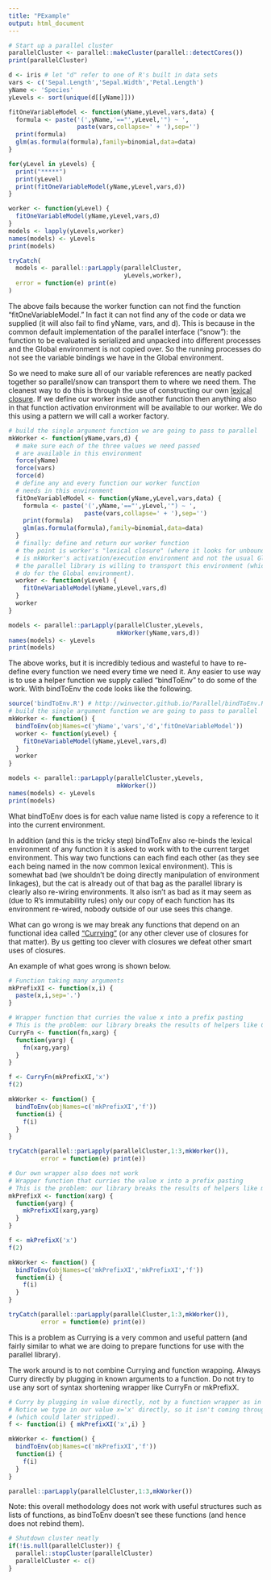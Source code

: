 ```yaml
---
title: "PExample"
output: html_document
---
```



```r
# Start up a parallel cluster
parallelCluster <- parallel::makeCluster(parallel::detectCores())
print(parallelCluster)
```


```r
d <- iris # let "d" refer to one of R's built in data sets
vars <- c('Sepal.Length','Sepal.Width','Petal.Length')
yName <- 'Species'
yLevels <- sort(unique(d[[yName]]))

fitOneVariableModel <- function(yName,yLevel,vars,data) {
  formula <- paste('(',yName,'=="',yLevel,'") ~ ',
                   paste(vars,collapse=' + '),sep='')
  print(formula)
  glm(as.formula(formula),family=binomial,data=data)
}
```

```r
for(yLevel in yLevels) {
  print("*****")
  print(yLevel)
  print(fitOneVariableModel(yName,yLevel,vars,d))
}
```

```r
worker <- function(yLevel) {
  fitOneVariableModel(yName,yLevel,vars,d)
}
models <- lapply(yLevels,worker)
names(models) <- yLevels
print(models)
```

```r
tryCatch(
  models <- parallel::parLapply(parallelCluster,
                                yLevels,worker),
  error = function(e) print(e)
)
```

The above fails because the worker function can not find the function "fitOneVariableModel."  In fact it can not find any of the code or data we supplied (it will also fail to find yName, vars, and d).  This is because in the common default implementation of the parallel interface ("snow"): the function to be evaluated is serialized and unpacked into different processes and the Global environment is not copied over.  So the running processes do not see the variable bindings we have in the Global environment.

So we need to make sure all of our variable references are neatly packed together so parallel/snow can transport them to where we need them.  The cleanest way to do this is through the use of constructing our own [lexical closure](http://adv-r.had.co.nz/Functional-programming.html#closures).  If we define our worker inside another function then anything also in that function activation environment will be available to our worker.  We do this using a pattern we will call a worker factory.

```r
# build the single argument function we are going to pass to parallel
mkWorker <- function(yName,vars,d) {
  # make sure each of the three values we need passed 
  # are available in this environment
  force(yName)
  force(vars)
  force(d)
  # define any and every function our worker function 
  # needs in this environment
  fitOneVariableModel <- function(yName,yLevel,vars,data) {
    formula <- paste('(',yName,'=="',yLevel,'") ~ ',
                     paste(vars,collapse=' + '),sep='')
    print(formula)
    glm(as.formula(formula),family=binomial,data=data)
  }
  # finally: define and return our worker function
  # the point is worker's "lexical closure" (where it looks for unbound variables)
  # is mkWorker's activation/execution environment and not the usual Global environment.
  # the parallel library is willing to transport this environment (which it does not
  # do for the Global environment).
  worker <- function(yLevel) {
    fitOneVariableModel(yName,yLevel,vars,d)
  }
  worker
}

models <- parallel::parLapply(parallelCluster,yLevels,
                              mkWorker(yName,vars,d))
names(models) <- yLevels
print(models)
```


The above works, but it is incredibly tedious and wasteful to have to re-define every 
function we need every time we need it.  Any easier to use way is to use a helper
function we supply called "bindToEnv" to do some of the work.  With bindToEnv the
code looks like the following.

```r
source('bindToEnv.R') # http://winvector.github.io/Parallel/bindToEnv.R
# build the single argument function we are going to pass to parallel
mkWorker <- function() {
  bindToEnv(objNames=c('yName','vars','d','fitOneVariableModel'))
  worker <- function(yLevel) {
    fitOneVariableModel(yName,yLevel,vars,d)
  }
  worker
}

models <- parallel::parLapply(parallelCluster,yLevels,
                              mkWorker())
names(models) <- yLevels
print(models)
```


What bindToEnv does is for each value name listed is copy a reference to it into the current environment.  

In addition (and this is the tricky step) bindToEnv also re-binds the lexical environment of any function it is asked to work with to the current target environment.  This way two functions can each find each other (as they see each being named in the now common lexical environment).  This is somewhat bad (we shouldn't be doing directly manipulation of environment linkages), but the cat is already out of that bag as the parallel library is clearly also re-wiring environments.  It also isn't as bad as it may seem as (due to R's immutability rules) only our copy of each function has its environment re-wired, nobody outside of our use sees this change.

What can go wrong is we may break any functions that depend on an functional idea called ["Currying"](https://en.wikipedia.org/wiki/Currying) (or any other clever use of closures for that matter).  By us getting too clever with closures we defeat other smart uses of closures.

An example of what goes wrong is shown below.

```r
# Function taking many arguments
mkPrefixXI <- function(x,i) {
  paste(x,i,sep='.')
}

# Wrapper function that curries the value x into a prefix pasting
# This is the problem: our library breaks the results of helpers like CurryFn()
CurryFn <- function(fn,xarg) {
  function(yarg) {
    fn(xarg,yarg)
  }
}

f <- CurryFn(mkPrefixXI,'x')
f(2)

mkWorker <- function() {
  bindToEnv(objNames=c('mkPrefixXI','f'))
  function(i) {
    f(i)
  }
}

tryCatch(parallel::parLapply(parallelCluster,1:3,mkWorker()),
         error = function(e) print(e))

# Our own wrapper also does not work
# Wrapper function that curries the value x into a prefix pasting
# This is the problem: our library breaks the results of helpers like mkPrefixX
mkPrefixX <- function(xarg) {
  function(yarg) {
    mkPrefixXI(xarg,yarg)
  }
}

f <- mkPrefixX('x')
f(2)

mkWorker <- function() {
  bindToEnv(objNames=c('mkPrefixXI','mkPrefixXI','f'))
  function(i) {
    f(i)
  }
}

tryCatch(parallel::parLapply(parallelCluster,1:3,mkWorker()),
         error = function(e) print(e))
```

This is a problem as Currying is a very common and useful pattern (and fairly similar to what we are doing to prepare functions for use with the parallel library).

The work around is to not combine Currying and function wrapping.  Always Curry directly by plugging in known arguments to a function.  Do not try to use any sort of syntax shortening wrapper like CurryFn or mkPrefixX.


```r

# Curry by plugging in value directly, not by a function wrapper as in last example
# Notice we type in our value x='x' directly, so it isn't coming through an environment 
# (which could later stripped).
f <- function(i) { mkPrefixXI('x',i) }

mkWorker <- function() {
  bindToEnv(objNames=c('mkPrefixXI','f'))
  function(i) {
    f(i)
  }
}

parallel::parLapply(parallelCluster,1:3,mkWorker())
```


Note: this overall methodology does not work with useful structures such as lists of functions, as bindToEnv doesn't see these functions (and hence does not rebind them).



```r
# Shutdown cluster neatly
if(!is.null(parallelCluster)) {
  parallel::stopCluster(parallelCluster)
  parallelCluster <- c()
}
```
